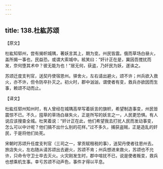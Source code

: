 ```yaml
---
---
---
```

title: 138.杜紘苏颂
---



【原文】

杜紘知郓州，尝有揭帜城隅，著妖言其上，期为变。州民皆震。俄而草场白昼火，盖所揭一事也，民益恐。或谓大索城中。絃笑曰：“奸计正在是，冀因吾搅扰而发，奈何堕其术中？彼无能为也！”居无何，获盗，乃奸民为妖，遂诛之。

苏颂迁度支判官，送契丹使宿恩州。驿舍火，左右请出避火，颂不许；州兵欲入救火，亦不许，但令防卒扑灭之。初火时，郡中汹汹，谓使者有变，救兵亦欲因而生事，赖颂不动而止。

【译文】

杜紘任郓州知州时，有人曾经在城隅高举写着妖言的旗帜，希望制造事变，州民皆震惊不已。不久，囤草的草场白昼失火，正是所写的妖言之一，人民更恐惧。有人说应该搜查全城。杜笑着说：“奸计正在此，他们希望我去打扰人民而发动事变，怎么可以中计呢？他们搞不出什么别的花样。”过不多久，捕获盗贼，正是造乱的奸民，于是将他们处死。

宋朝时苏颂升任度支判官（三司之一，掌贡赋租税的事），送契丹使者往恩州去。旅店失火，左右随从请苏颂出去避火，苏颂不肯；州兵想进来救火，苏颂也不允许，只命令守卫士卒去灭火。火灾刚发生时，郡中喧扰不已，说是使者叛变，救兵也想乘机生事。幸亏苏颂不动声色，事件才得以平息。